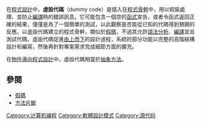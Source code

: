 在[[程式設計|程式設計]]中，'''虛設代碼'''（dummy code）是插入在[[程式骨幹|程式骨幹]]中，用以假裝處理、並防止[[編譯|編譯]]時的錯誤訊息。它可能包含一個空的[[子程式|函式]]宣告，或者令函式返回正確的結果，僅僅是為了一個簡單的測試，以此觀察是否能從已知的代碼得到預期的反應。以虛設代碼建立的程式骨幹，類似於[[假碼|假碼]]，不過其允許[[語法分析|語法分析]]、[[編譯|編譯]]並且測試代碼。虛設代碼促進[[由上而下|由上而下]]的設計過程，系統的部分功能以完整的高階結構設計和編寫，然後再針對專案需求完成細節方面的擴充。

在[[物件導向程式設計|物件導向程式設計]]中，虛設代碼相當於[[方法_(電腦科學)|抽象方法]]。

==參閱==
* [[假碼|假碼]]
* [[方法片斷|方法片斷]]

[[Category:计算机编程|Category:计算机编程]]
[[Category:軟體設計模式|Category:軟體設計模式]]
[[Category:源代码|Category:源代码]]